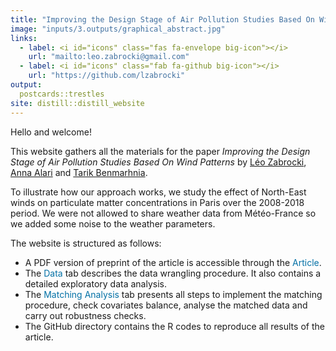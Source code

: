 ```yaml
---
title: "Improving the Design Stage of Air Pollution Studies Based On Wind Patterns"
image: "inputs/3.outputs/graphical_abstract.jpg"
links:
  - label: <i id="icons" class="fas fa-envelope big-icon"></i>
    url: "mailto:leo.zabrocki@gmail.com"
  - label: <i id="icons" class="fab fa-github big-icon"></i>
    url: "https://github.com/lzabrocki"
output:
  postcards::trestles
site: distill::distill_website
---
```



Hello and welcome!

This website gathers all the materials for the paper *Improving the Design Stage of Air Pollution Studies Based On Wind Patterns* by [Léo Zabrocki](https://lzabrocki.github.io/), [Anna Alari](https://scholar.google.com/citations?user=MiFY320AAAAJ&hl=fr) and [Tarik Benmarhnia](https://profiles.ucsd.edu/tarik.benmarhnia).

To illustrate how our approach works, we study the effect of North-East winds on particulate matter concentrations in Paris over the 2008-2018 period. We were not allowed to share weather data from Météo-France so we added some noise to the weather parameters.

The website is structured as follows:

* A PDF version of preprint of the article is accessible through the <span style="color:#0471a6">Article</span>.
* The <span style="color:#0471a6">Data</span> tab describes the data wrangling procedure. It also contains a detailed exploratory data analysis.
* The <span style="color:#0471a6">Matching Analysis</span> tab presents all steps to implement the matching procedure, check covariates balance, analyse the matched data and carry out robustness checks.
* The GitHub directory contains the R codes to reproduce all results of the article.




